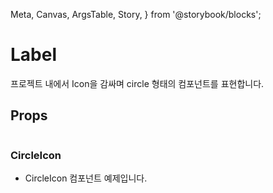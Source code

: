   Meta,
  Canvas,
  ArgsTable,
  Story,
} from '@storybook/blocks';


<Meta title="molecules/CircleIcon" component={CircleIcon} />

# Label

프로젝트 내에서 Icon을 감싸며 circle 형태의 컴포넌트를 표현합니다.

## Props

```ts

```

### CircleIcon

- CircleIcon 컴포넌트 예제입니다.

<Canvas>
  <CircleIcon>
    <Icon
      iconName="bellIcon"
      iconSize="small"
      color="white"
    />
  </CircleIcon>
</Canvas>
